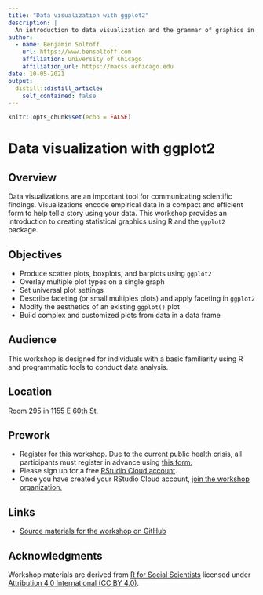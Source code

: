 ```yaml
---
title: "Data visualization with ggplot2"
description: |
  An introduction to data visualization and the grammar of graphics in R.
author:
  - name: Benjamin Soltoff
    url: https://www.bensoltoff.com
    affiliation: University of Chicago
    affiliation_url: https://macss.uchicago.edu
date: 10-05-2021
output:
  distill::distill_article:
    self_contained: false
---
```


```r
knitr::opts_chunk$set(echo = FALSE)
```

# Data visualization with ggplot2

## Overview

Data visualizations are an important tool for communicating scientific findings. Visualizations encode empirical data in a compact and efficient form to help tell a story using your data. This workshop provides an introduction to creating statistical graphics using R and the `ggplot2` package.

## Objectives

- Produce scatter plots, boxplots, and barplots using `ggplot2`
- Overlay multiple plot types on a single graph
- Set universal plot settings
- Describe faceting (or small multiples plots) and apply faceting in `ggplot2`
- Modify the aesthetics of an existing `ggplot()` plot
- Build complex and customized plots from data in a data frame

## Audience

This workshop is designed for individuals with a basic familiarity using R and programmatic tools to conduct data analysis.

## Location

Room 295 in [1155 E 60th St](https://goo.gl/maps/7n7wDsd9mjnfRBtR8).

## Prework

- Register for this workshop. Due to the current public health crisis, all participants must register in advance using [this form.](https://forms.gle/dXpDDpmYrhmQKdmEA)
- Please sign up for a free [RStudio Cloud account](https://rstudio.cloud).
- Once you have created your RStudio Cloud account, [join the workshop organization.](https://rstudio.cloud/spaces/177434/join?access_code=cGV7c0V8%2Bpr0kFC5NkOX%2FgxNNhIm3PchWX1CjdBf)

## Links

- [Source materials for the workshop on GitHub](https://github.com/css-skills/dataviz)

## Acknowledgments

Workshop materials are derived from [R for Social Scientists](https://datacarpentry.org/r-socialsci/) licensed under [Attribution 4.0 International (CC BY 4.0)](https://creativecommons.org/licenses/by/4.0/).
